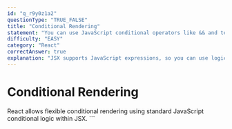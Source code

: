 ```yaml
---
id: "q_r9y0z1a2"
questionType: "TRUE_FALSE"
title: "Conditional Rendering"
statement: "You can use JavaScript conditional operators like && and ternary operators for conditional rendering in JSX."
difficulty: "EASY"
category: "React"
correctAnswer: true
explanation: "JSX supports JavaScript expressions, so you can use logical operators (&&) and ternary operators (? :) for conditional rendering."
---
```


# Conditional Rendering

React allows flexible conditional rendering using standard JavaScript conditional logic within JSX.
\`\`\`
